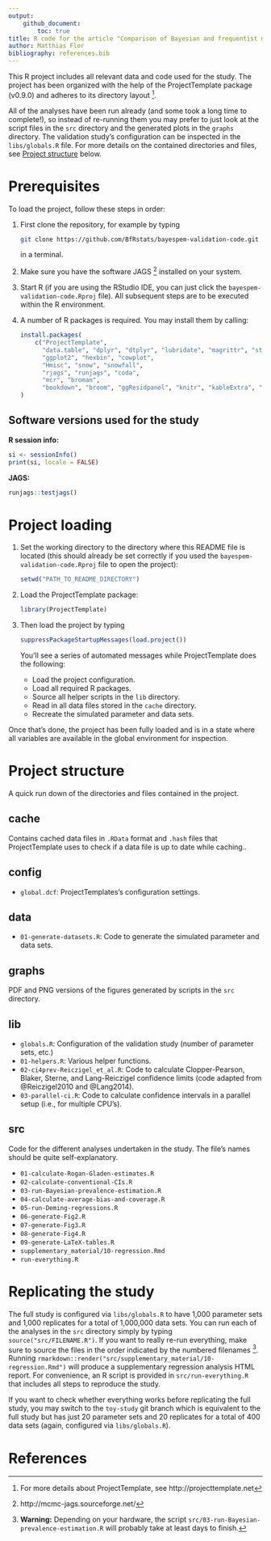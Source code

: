 ```yaml
---
output: 
    github_document:
        toc: true
title: R code for the article "Comparison of Bayesian and frequentist methods for prevalence estimation under misclassification"
author: Matthias Flor
bibliography: references.bib
---
```


<!-- This markdown document has been gerenated by knitting an R markdown file.-->

This R project includes all relevant data and code used for the study.
The project has been organized with the help of the ProjectTemplate package (v0.9.0) and adheres to its directory layout ^[For more details about ProjectTemplate, see http://projecttemplate.net].

All of the analyses have been run already (and some took a long time to complete!), so instead of re-running them you may prefer to just look at the script files in the `src` directory and the generated plots in the `graphs` directory.
The validation study's configuration can be inspected in the `libs/globals.R` file. 
For more details on the contained directories and files, see [Project structure] below.

# Prerequisites

To load the project, follow these steps in order:

1. First clone the repository, for example by typing

    ```sh
    git clone https://github.com/BfRstats/bayespem-validation-code.git
    ```

    in a terminal.

1. Make sure you have the software JAGS ^[http://mcmc-jags.sourceforge.net/] installed on your system.

1. Start R (if you are using the RStudio IDE, you can just click the `bayespem-validation-code.Rproj` file). All subsequent steps are to be executed within the R environment.

1. A number of R packages is required. You may install them by calling:  

    ```r
    install.packages(
        c("ProjectTemplate",
          "data.table", "dplyr", "dtplyr", "lubridate", "magrittr", "stringr", "tidyr",
          "ggplot2", "hexbin", "cowplot",
          "Hmisc", "snow", "snowfall",
          "rjags", "runjags", "coda",
          "mcr", "broman",
          "bookdown", "broom", "ggResidpanel", "knitr", "kableExtra", "latex2exp", "rmarkdown")
    )
    ```

## Software versions used for the study

**R session info:**
```r
si <- sessionInfo()
print(si, locale = FALSE)
```

**JAGS:**
```r
runjags::testjags()
```

# Project loading

1.  Set the working directory to the directory where this README file is located (this should already be set correctly if you used the `bayespem-validation-code.Rproj` file to open the project):

    ```r
    setwd("PATH_TO_README_DIRECTORY")
    ```

1. Load the ProjectTemplate package:

    ```r
    library(ProjectTemplate)
    ```

1. Then load the project by typing 

    ```r
    suppressPackageStartupMessages(load.project())
    ```

    You'll see a series of automated messages while ProjectTemplate does the following:
    *  Load the project configuration.
    *  Load all required R packages.
    *  Source all helper scripts in the `lib` directory.
    *  Read in all data files stored in the `cache` directory.
    *  Recreate the simulated parameter and data sets.
    
Once that's done, the project has been fully loaded and is in a state where all variables are available in the global environment for inspection.

# Project structure

A quick run down of the directories and files contained in the project.

## cache
Contains cached data files in `.RData` format and `.hash` files that ProjectTemplate uses to check if a data file is up to date while caching..

## config
* `global.dcf`: ProjectTemplates's configuration settings.

## data
* `01-generate-datasets.R`: Code to generate the simulated parameter and data sets.

## graphs
PDF and PNG versions of the figures generated by scripts in the `src` directory.

## lib
* `globals.R`: Configuration of the validation study (number of parameter sets, etc.)
* `01-helpers.R`: Various helper functions.
* `02-ci4prev-Reiczigel_et_al.R`: Code to calculate Clopper-Pearson, Blaker, Sterne, and Lang-Reiczigel confidence limits (code adapted from @Reiczigel2010 and @Lang2014).
* `03-parallel-ci.R`: Code to calculate confidence intervals in a parallel setup (i.e., for multiple CPU's).

## src
Code for the different analyses undertaken in the study.
The file's names should be quite self-explanatory.

* `01-calculate-Rogan-Gladen-estimates.R` 
* `02-calculate-conventional-CIs.R` 
* `03-run-Bayesian-prevalence-estimation.R` 
* `04-calculate-average-bias-and-coverage.R`  
* `05-run-Deming-regressions.R` 
* `06-generate-Fig2.R` 
* `07-generate-Fig3.R`  
* `08-generate-Fig4.R` 
* `09-generate-LaTeX-tables.R` 
* `supplementary_material/10-regression.Rmd`
* `run-everything.R` 

# Replicating the study

The full study is configured via `libs/globals.R` to have 1,000 parameter sets and 1,000 replicates for a total of 1,000,000 data sets.
You can run each of the analyses in the `src` directory simply by typing `source("src/FILENAME.R")`.
If you want to really re-run everything, make sure to source the files in the order indicated by the numbered filenames ^[**Warning:** Depending on your hardware, the script `src/03-run-Bayesian-prevalence-estimation.R` will probably take at least days to finish.].
Running `rmarkdown::render("src/supplementary_material/10-regression.Rmd")` will produce a supplementary regression analysis HTML report.
For convenience, an R script is provided in `src/run-everything.R` that includes all steps to reproduce the study.

If you want to check whether everything works before replicating the full study, you may switch to the `toy-study` git branch which is equivalent to the full study but has just 20 parameter sets and 20 replicates for a total of 400 data sets (again, configured via `libs/globals.R`).

# References
